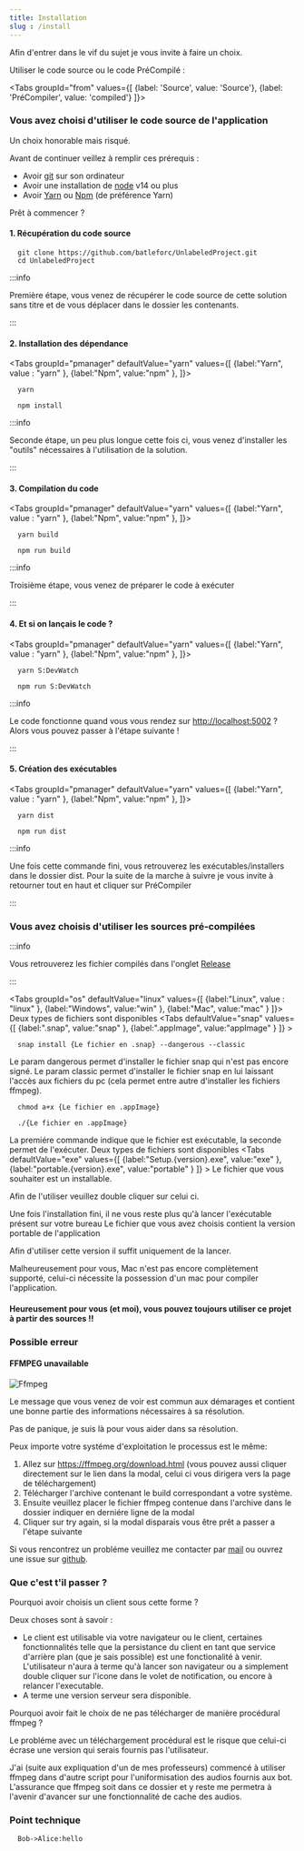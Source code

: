 ```yaml
---
title: Installation
slug : /install
---
```



Afin d'entrer dans le vif du sujet je vous invite à faire un choix.

Utiliser le code source ou le code PréCompilé :

<Tabs
  groupId="from"
  values={[
    {label: 'Source', value: 'Source'},
    {label: 'PréCompiler', value: 'compiled'}
  ]}>
  <TabItem value="Source">

### Vous avez choisi d'utiliser le code source de l'application

  <p>Un choix honorable mais risqué.</p>
  Avant de continuer veillez à remplir ces prérequis :
  <ul>
    <li> Avoir <a href="https://git-scm.com/">git</a> sur son ordinateur </li>
    <li> Avoir une installation de <a href="https://nodejs.dev/">node</a> v14 ou plus</li>
    <li> Avoir <a href="https://yarnpkg.com/">Yarn</a> ou <a href="https://www.npmjs.com/get-npm">Npm</a> (de préférence Yarn)</li>
  </ul>
  <p>Prêt à commencer ?</p>

#### 1. Récupération du code source

  ```shell
    git clone https://github.com/batleforc/UnlabeledProject.git
    cd UnlabeledProject
  ```

:::info

Première étape, vous venez de récupérer le code source de cette solution sans titre et de vous déplacer dans le dossier les contenants.

:::

#### 2. Installation des dépendance

  <Tabs
  groupId="pmanager"
  defaultValue="yarn"
  values={[
    {label:"Yarn", value : "yarn" },
    {label:"Npm", value:"npm" },
  ]}>
  <TabItem
  value="yarn">

  ```shell
    yarn
  ```

  </TabItem>
  <TabItem
  value="npm">

  ```shell
    npm install
  ```

  </TabItem>
  </Tabs>

:::info

Seconde étape, un peu plus longue cette fois ci, vous venez d'installer les "outils" nécessaires à l'utilisation de la solution.

:::

#### 3. Compilation du code

  <Tabs
  groupId="pmanager"
  defaultValue="yarn"
  values={[
    {label:"Yarn", value : "yarn" },
    {label:"Npm", value:"npm" },
  ]}>
  <TabItem
  value="yarn">

  ```shell
    yarn build
  ```

  </TabItem>
  <TabItem
  value="npm">

  ```shell
    npm run build
  ```

  </TabItem>
  </Tabs>

:::info

Troisième étape, vous venez de préparer le code à exécuter

:::

#### 4. Et si on lançais le code ?

  <Tabs
  groupId="pmanager"
  defaultValue="yarn"
  values={[
    {label:"Yarn", value : "yarn" },
    {label:"Npm", value:"npm" },
  ]}>
  <TabItem
  value="yarn">

  ```shell
    yarn S:DevWatch
  ```

  </TabItem>
  <TabItem
  value="npm">

  ```shell
    npm run S:DevWatch
  ```

  </TabItem>
  </Tabs>

:::info

Le code fonctionne quand vous vous rendez sur <http://localhost:5002> ? Alors vous pouvez passer à l'étape suivante !

:::

#### 5. Création des exécutables

  <Tabs
  groupId="pmanager"
  defaultValue="yarn"
  values={[
    {label:"Yarn", value : "yarn" },
    {label:"Npm", value:"npm" },
  ]}>
  <TabItem
  value="yarn">

  ```shell
    yarn dist
  ```

  </TabItem>
  <TabItem
  value="npm">

  ```shell
    npm run dist
  ```

  </TabItem>
  </Tabs>

:::info

Une fois cette commande fini, vous retrouverez les exécutables/installers dans le dossier dist. Pour la suite de la marche à suivre je vous invite à retourner tout en haut et cliquer sur PréCompiler

:::

  </TabItem>
  <TabItem
  value="compiled">

### Vous avez choisis d'utiliser les sources pré-compilées

:::info

Vous retrouverez les fichier compilés dans l'onglet [Release](/release)

:::

  <Tabs
    groupId="os"
    defaultValue="linux"
    values={[
      {label:"Linux", value : "linux" },
      {label:"Windows", value:"win" },
      {label:"Mac", value:"mac" }
    ]}>
  <TabItem
  value="linux">
  Deux types de fichiers sont disponibles
    <Tabs
    defaultValue="snap"
    values={[
      {label:".snap", value:"snap" },
      {label:".appImage", value:"appImage" }
    ]} >
  <TabItem
  value="snap">

```shell
  snap install {Le fichier en .snap} --dangerous --classic
```

  Le param dangerous permet d'installer le fichier snap qui n'est pas encore signé. Le param classic permet d'installer le fichier snap en lui laissant l'accès aux fichiers du pc (cela permet entre autre d'installer les fichiers ffmpeg).
  </TabItem>
  <TabItem
  value="appImage">

```shell
  chmod a+x {Le fichier en .appImage}

  ./{Le fichier en .appImage}
```

  La premiére commande indique que le fichier est exécutable, la seconde permet de l'exécuter.
  </TabItem>
  </Tabs>
  </TabItem>
  <TabItem
  value="win">
  Deux types de fichiers sont disponibles
  <Tabs
    defaultValue="exe"
    values={[
      {label:"Setup.{version}.exe", value:"exe" },
      {label:"portable.{version}.exe", value:"portable" }
    ]} >
    <TabItem
    value="exe">
    Le fichier que vous souhaiter est un installable.
    <p>Afin de l'utiliser veuillez double cliquer sur celui ci.</p>
    Une fois l'installation fini, il ne vous reste plus qu'à lancer l'exécutable présent sur votre bureau
    </TabItem>
    <TabItem
    value="portable">
    Le fichier que vous avez choisis contient la version portable de l'application
    <p> Afin d'utiliser cette version il suffit uniquement de la lancer.</p>
    </TabItem>
    </Tabs>
  </TabItem>
  <TabItem
  value="mac">
  Malheureusement pour vous, Mac n'est pas encore complètement supporté, celui-ci nécessite la possession d'un mac pour compiler l'application.
  <h4>Heureusement pour vous (et moi), vous pouvez toujours utiliser ce projet à partir des sources !!</h4>
  </TabItem>
  </Tabs>
  </TabItem>
</Tabs>

### Possible erreur

#### FFMPEG unavailable

![Ffmpeg](/img/ffmpeg.png)

Le message que vous venez de voir est commun aux démarages et contient une bonne partie des informations nécessaires à sa résolution.

Pas de panique, je suis là pour vous aider dans sa résolution.

Peux importe votre systéme d'exploitation le processus est le même:

1. Allez sur <https://ffmpeg.org/download.html> (vous pouvez aussi cliquer directement sur le lien dans la modal, celui ci vous dirigera vers la page de téléchargement)
2. Télécharger l'archive contenant le build correspondant a votre système.
3. Ensuite veuillez placer le fichier ffmpeg contenue dans l'archive dans le dossier indiquer en derniére ligne de la modal
4. Cliquer sur try again, si la modal disparais vous être prêt a passer a l'étape suivante

Si vous rencontrez un probléme veuillez me contacter par <a href="mailto:maxleriche.60@gmail.com">mail</a> ou ouvrez une issue sur <a href="https://github.com/batleforc/UnlabeledProject/issues">github</a>.

### Que c'est t'il passer ?

Pourquoi avoir choisis un client sous cette forme ?

Deux choses sont à savoir :

- Le client est utilisable via votre navigateur ou le client, certaines fonctionnalités telle que la persistance du client en tant que service d'arrière plan (que je sais possible) est une fonctionalité à venir. L'utilisateur n'aura à terme qu'à lancer son navigateur ou a simplement double cliquer sur l'icone dans le volet de notification, ou encore à relancer l'executable.
- A terme une version serveur sera disponible.

Pourquoi avoir fait le choix de ne pas télécharger de manière procédural ffmpeg ?

Le probléme avec un téléchargement procédural est le risque que celui-ci écrase une version qui serais fournis pas l'utilisateur.

J'ai (suite aux expliquation d'un de mes professeurs) commencé à utiliser ffmpeg dans d'autre script pour l'uniformisation des audios fournis aux bot. L'assurance que ffmpeg soit dans ce dossier et y reste me permetra à l'avenir d'avancer sur une fonctionnalité de cache des audios.

### Point technique

```plantuml What have i done
  Bob->Alice:hello
```